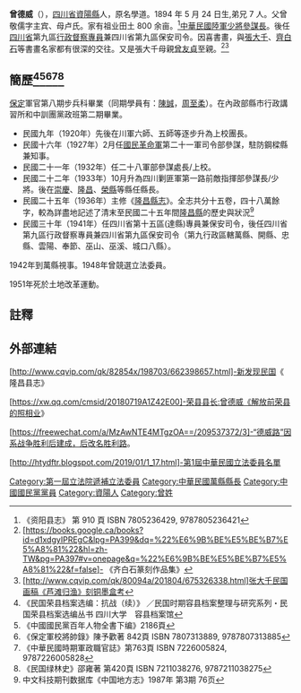 {{Infobox Officeholder
|姓名=曾德威
| 字       = 
| 號       = 
| 別名     = 
| 出生名   = 學道
| 出生日期 = 1894年 5月 24日
| 出生地點 = [[資陽縣|資陽縣]]
| 逝世日期 = 1951年 3月
| 逝世地點 = 
| 死因     = [[土地改革運動|土地改革運動]]
| 墓地     = 
| 墓地座標 = 
| 籍貫     = [[四川省|四川省]][[資陽縣|資陽縣]]
| 政黨     = [[中國國民黨|中國國民黨]]
| 其他政黨 = 
| 配偶     = 
| 伴侶     = 
| 兒女     = 
| 父母     = 
| 親屬     = 
| 母校     = 
| 著作     = 
| 簽名     = 
| 腳註     = 
| past     = 
}}
'''曾德威'''（{{bd|1894年||1951年|}}），[[四川省|四川省]][[資陽縣|資陽縣]]人，原名學道。1894 年 5 月 24 日生,弟兄 7
人。父曾敬儒字主宾、母卢氏。家有祖业田土 800 余亩。<ref>《资阳县志》 第 910 頁 ISBN 7805236429, 9787805236421</ref>[[中華民國|中華民國]][[陸軍|陸軍]][[少將|少將]][[參謀長|參謀長]]。後任[[四川省|四川省]]第九區[[行政督察專員|行政督察專員]]兼四川省第九區保安司令。因喜書畫，與[[張大千|張大千]]、[[齊白石|齊白石]]等書畫名家都有很深的交往。又是張大千母親[[曾友貞|曾友貞]]至親。<ref>[https://books.google.ca/books?id=d1xdgyIPREgC&lpg=PA399&dq=%22%E6%9B%BE%E5%BE%B7%E5%A8%81%22&hl=zh-TW&pg=PA397#v=onepage&q=%22%E6%9B%BE%E5%BE%B7%E5%A8%81%22&f=false]- 《齐白石篆刻作品集》</ref><ref>[http://www.cqvip.com/qk/80094a/201804/675326338.html]张大千民国画稿《芦滩归渔》刻铜墨盒考</ref>

==簡歷<ref>《民国荣县档案选编：抗战（续）》 ／民国时期容县档案整理与研究系列・民国荣县档案选编丛书
四川大学　容县档案馆</ref><ref>《中國國民黨百年人物全書下编》2186頁</ref><ref>《保定軍校將帥錄》陳予歡著 842頁 ISBN 7807313889, 9787807313885</ref><ref>《中華民國時期軍政職官誌》第763頁 ISBN 7226005824, 9787226005828</ref><ref>《民国绿林史》邵雍著 第420頁 ISBN 7211038276, 9787211038275</ref>==
[[保定|保定]]軍官第八期步兵科畢業（同期學員有：[[陳誠|陳誠]]，[[周至柔|周至柔]]）。在內政部縣市行政講習所和中訓團黨政班第二期畢業。

*民國九年（1920年）先後在川軍六師、五師等逐步升為上校團長。
*民國十六年（1927年）2月任[[國民革命軍|國民革命軍]]第二十一軍司令部參謀，駐防鋼樑縣兼知事。
*民國二十一年（1932年）任二十八軍部參謀處長/上校。
*民國二十二年（1933年）10月升為四川剿匪軍第一路前敵指揮部參謀長/少將。後在[[崇慶|崇慶]]、[[隆昌|隆昌]]、[[榮縣|榮縣]]等縣任縣長。
*民國二十五年（1936年）主修《[[隆昌縣志|隆昌縣志]]》。全志共分十五卷，四十八萬餘字，較為詳盡地記述了清末至民國二十五年間[[隆昌縣|隆昌縣]]的歷史與狀況<ref>中文科技期刊数据库《中国地方志》1987年 第3期 76页</ref>
*民國三十年（1941年）任四川省第十五區(達縣)專員兼保安司令，後任四川省第九區行政督察專員兼四川省第九區保安司令（第九行政區轄萬縣、開縣、忠縣、雲陽、奉節、巫山、巫溪、城口八縣）。
1942年到萬縣視事。1948年曾競選立法委員。

1951年死於土地改革運動。

==註釋==
{{reflist}}

==外部連結==
[http://www.cqvip.com/qk/82854x/198703/662398657.html]-新发现民国《 隆昌县志》

[https://xw.qq.com/cmsid/20180719A1Z42E00]-荣县县长:曾德威《解放前荣县的照相业》

[https://freewechat.com/a/MzAwNTE4MTgzOA==/209537372/3]-“德威路”因系战争胜利后建成，后改名胜利路。

[http://htydftr.blogspot.com/2019/01/1_17.html]-第1屆中華民國立法委員名單

[[Category:第一屆立法院遞補立法委員|Category:第一屆立法院遞補立法委員]]
[[Category:中華民國萬縣縣長|Category:中華民國萬縣縣長]]
[[Category:中國國民黨黨員|Category:中國國民黨黨員]]
[[Category:資陽人|Category:資陽人]]
[[Category:曾姓|Category:曾姓]]